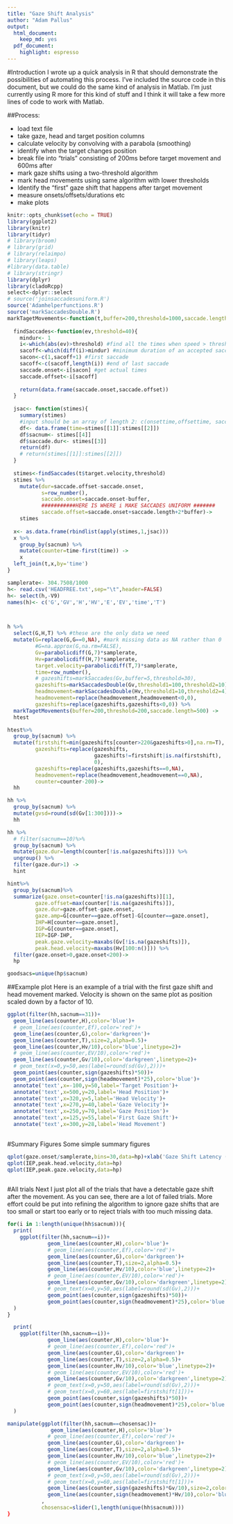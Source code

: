 ```yaml
---
title: "Gaze Shift Analysis"
author: "Adam Pallus"
output: 
  html_document: 
    keep_md: yes
  pdf_document: 
    highlight: espresso
---
```

#Introduction
I wrote up a quick analysis in R that should demonstrate the possibilities of automating this process. I've included the source code in this document, but we could do the same kind of analysis in Matlab. I'm just currently using R more for this kind of stuff and I think it will take a few more lines of code to work with Matlab. 

##Process:

* load text file
* take gaze, head and target position columns
* calculate velocity by convolving with a parabola (smoothing)
* identify when the target changes position 
* break file into "trials" consisting of 200ms before target movement and 600ms after
* mark gaze shifts using a two-threshold algorithm 
* mark head movements using same algorithm with lower thresholds
* Identify the "first" gaze shift that happens after target movement
* measure onsets/offsets/durations etc
* make plots

```r
knitr::opts_chunk$set(echo = TRUE)
library(ggplot2)
library(knitr)
library(tidyr)
# library(broom)
# library(grid)
# library(relaimpo)
# library(leaps)
#library(data.table)
# library(stringr)
library(dplyr)
library(cladoRcpp)
select<-dplyr::select
# source('joinsaccadesuniform.R')
source('Adamhelperfunctions.R')
source('markSaccadesDouble.R')
markTagetMovements<-function(t,buffer=200,threshold=1000,saccade.length=1000){
  
  findSaccades<-function(ev,threshold=40){
    mindur<- 1
    i<-which(abs(ev)>threshold) #find all the times when speed > threshold
    sacoff<-which(diff(i)>mindur) #minimum duration of an accepted saccade
    sacon<-c(1,sacoff+1) #first saccade
    sacoff<-c(sacoff,length(i)) #end of last saccade
    saccade.onset<-i[sacon] #get actual times
    saccade.offset<-i[sacoff] 
    
    return(data.frame(saccade.onset,saccade.offset))
  }
  
  jsac<- function(stimes){
    summary(stimes)
    #input should be an array of length 2: c(onsettime,offsettime, saccade.number,saccade.dur)
    df<- data.frame(time=stimes[[1]]:stimes[[2]])
    df$sacnum<- stimes[[4]]
    df$saccade.dur<- stimes[[3]]
    return(df)
    # return(stimes[[1]]:stimes[[2]])
  }
  
  stimes<-findSaccades(t$target.velocity,threshold)
  stimes %>%
    mutate(dur=saccade.offset-saccade.onset,
           s=row_number(),
           saccade.onset=saccade.onset-buffer,
           ###########HERE IS WHERE i MAKE SACCADES UNIFORM #######
           saccade.offset=saccade.onset+saccade.length+2*buffer)->
    stimes
  
  x<- as.data.frame(rbindlist(apply(stimes,1,jsac)))
  x %>%
    group_by(sacnum) %>%
    mutate(counter=time-first(time)) ->
    x
  left_join(t,x,by='time')
}

```

```r
samplerate<- 304.7508/1000
h<- read.csv('HEADFREE.txt',sep="\t",header=FALSE)
h<- select(h,-V9)
names(h)<- c('G','GV','H','HV','E','EV','time','T')



h %>% 
  select(G,H,T) %>% #these are the only data we need 
  mutate(G=replace(G,G==0,NA), #mark missing data as NA rather than 0
         #G=na.approx(G,na.rm=FALSE),
         Gv=parabolicdiff(G,7)*samplerate,
         Hv=parabolicdiff(H,7)*samplerate,
         target.velocity=parabolicdiff(T,7)*samplerate,
         time=row_number(),
         # gazeshifts=markSaccades(Gv,buffer=5,threshold=30),
         gazeshifts=markSaccadesDouble(Gv,threshold1=100,threshold2=10),
         headmovement=markSaccadesDouble(Hv,threshold1=10,threshold2=4),
         headmovement=replace(headmovement,headmovement<0,0),
         gazeshifts=replace(gazeshifts,gazeshifts<0,0)) %>%
  markTagetMovements(buffer=200,threshold=200,saccade.length=500) ->
  htest

htest%>%
  group_by(sacnum) %>%
  mutate(firstshift=min(gazeshifts[counter>220&gazeshifts>0],na.rm=T),
         gazeshifts=replace(gazeshifts,
                            gazeshifts!=firstshift|is.na(firstshift),
                            0),
         gazeshifts=replace(gazeshifts,gazeshifts==0,NA),
         headmovement=replace(headmovement,headmovement==0,NA),
         counter=counter-200)->
  hh
```

```r

hh %>% 
  group_by(sacnum) %>%
  mutate(gvsd=round(sd(Gv[1:300])))->
  hh

hh %>% 
  # filter(sacnum==10)%>%
  group_by(sacnum) %>%
  mutate(gaze.dur=length(counter[!is.na(gazeshifts)])) %>%
  ungroup() %>%
  filter(gaze.dur>1) ->
  hint

hint%>%
  group_by(sacnum)%>%
  summarize(gaze.onset=counter[!is.na(gazeshifts)][1],
         gaze.offset=max(counter[!is.na(gazeshifts)]),
         gaze.dur=gaze.offset-gaze.onset,
         gaze.amp=G[counter==gaze.offset]-G[counter==gaze.onset],
         IHP=H[counter==gaze.onset],
         IGP=G[counter==gaze.onset],
         IEP=IGP-IHP,
         peak.gaze.velocity=maxabs(Gv[!is.na(gazeshifts)]),
         peak.head.velocity=maxabs(Hv[100:n()])) %>%
  filter(gaze.onset>0,gaze.onset<200)->
  hp

goodsacs=unique(hp$sacnum)
```

##Example plot
Here is an example of a trial with the first gaze shift and head movement marked.
Velocity is shown on the same plot as position scaled down by a factor of 10.

```r
ggplot(filter(hh,sacnum==31))+
  geom_line(aes(counter,H),color='blue')+
  # geom_line(aes(counter,Ef),color='red')+
  geom_line(aes(counter,G),color='darkgreen')+
  geom_line(aes(counter,T),size=2,alpha=0.5)+
  geom_line(aes(counter,Hv/10),color='blue',linetype=2)+
  # geom_line(aes(counter,EV/10),color='red')+
  geom_line(aes(counter,Gv/10),color='darkgreen',linetype=2)+
  # geom_text(x=0,y=50,aes(label=round(sd(Gv),2)))+
  geom_point(aes(counter,sign(gazeshifts)*50))+
  geom_point(aes(counter,sign(headmovement)*25),color='blue')+
  annotate('text',x=-100,y=50,label='Target Position')+
  annotate('text',x=500,y=20,label='Head Position')+
  annotate('text',x=320,y=5,label='Head Velocity')+
  annotate('text',x=270,y=40,label='Gaze Velocity')+
  annotate('text',x=250,y=70,label='Gaze Position')+
  annotate('text',x=125,y=55,label='First Gaze Shift')+
  annotate('text',x=300,y=28,label='Head Movement')
  

```

#Summary Figures
Some simple summary figures

```r
qplot(gaze.onset/samplerate,bins=30,data=hp)+xlab('Gaze Shift Latency (ms)')
qplot(IEP,peak.head.velocity,data=hp)
qplot(IEP,peak.gaze.velocity,data=hp)
    
```

#All trials
Next I just plot all of the trials that have a detectable gaze shift after the movement. As you can see, there are a lot of failed trials. More effort could be put into refining the algorithm to ignore gaze shifts that are too small or start too early or to reject trials with too much missing data. 

```r
for(i in 1:length(unique(hh$sacnum))){
  print(
    ggplot(filter(hh,sacnum==i))+
             geom_line(aes(counter,H),color='blue')+
             # geom_line(aes(counter,Ef),color='red')+
             geom_line(aes(counter,G),color='darkgreen')+
             geom_line(aes(counter,T),size=2,alpha=0.5)+
             geom_line(aes(counter,Hv/10),color='blue',linetype=2)+
             # geom_line(aes(counter,EV/10),color='red')+
             geom_line(aes(counter,Gv/10),color='darkgreen',linetype=2)+
             # geom_text(x=0,y=50,aes(label=round(sd(Gv),2)))+
             geom_point(aes(counter,sign(gazeshifts)*50))+
             geom_point(aes(counter,sign(headmovement)*25),color='blue')
  )
}
```


```r

  print(
    ggplot(filter(hh,sacnum==i))+
             geom_line(aes(counter,H),color='blue')+
             # geom_line(aes(counter,Ef),color='red')+
             geom_line(aes(counter,G),color='darkgreen')+
             geom_line(aes(counter,T),size=2,alpha=0.5)+
             geom_line(aes(counter,Hv/10),color='blue',linetype=2)+
             # geom_line(aes(counter,EV/10),color='red')+
             geom_line(aes(counter,Gv/10),color='darkgreen',linetype=2)+
             # geom_text(x=0,y=50,aes(label=round(sd(Gv),2)))+
             # geom_text(x=0,y=60,aes(label=firstshift[1]))+
             geom_point(aes(counter,sign(gazeshifts)*50))+
             geom_point(aes(counter,sign(headmovement)*25),color='blue')
  )

manipulate(ggplot(filter(hh,sacnum==chosensac))+
              geom_line(aes(counter,H),color='blue')+
             # geom_line(aes(counter,Ef),color='red')+
             geom_line(aes(counter,G),color='darkgreen')+
             geom_line(aes(counter,T),size=2,alpha=0.5)+
             geom_line(aes(counter,Hv/10),color='blue',linetype=2)+
             # geom_line(aes(counter,EV/10),color='red')+
             geom_line(aes(counter,Gv/10),color='darkgreen',linetype=2)+
             # geom_text(x=0,y=50,aes(label=round(sd(Gv),2)))+
             # geom_text(x=0,y=60,aes(label=firstshift[1]))+
             geom_line(aes(counter,sign(gazeshifts)*Gv/10),size=2,color='darkgreen')+
             geom_line(aes(counter,sign(headmovement)*Hv/10),color='blue',size=2)
           ,
           chosensac=slider(1,length(unique(hh$sacnum))))
}
```



